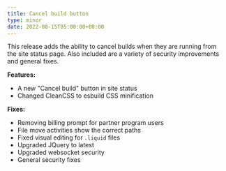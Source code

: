 ```yaml
---
title: Cancel build button
type: minor
date: 2022-08-15T05:00:00+00:00
---
```

This release adds the ability to cancel builds when they are running from the site status page. Also included are a variety of security improvements and general fixes.

**Features:**

* A new "Cancel build" button in site status
* Changed CleanCSS to esbuild CSS minification

**Fixes:**

* Removing billing prompt for partner program users
* File move activities show the correct paths
* Fixed visual editing for `.liquid` files
* Upgraded JQuery to latest
* Upgraded websocket security
* General security fixes
